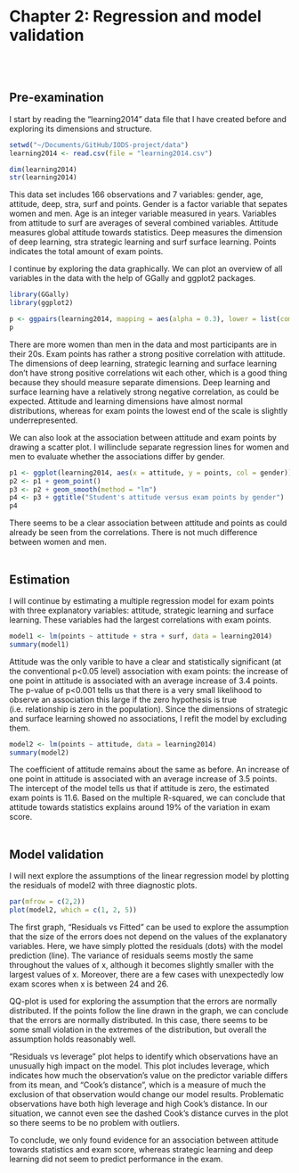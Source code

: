 # Chapter 2: Regression and model validation
<br>
<br>

## Pre-examination

I start by reading the "learning2014" data file that I have created before and exploring its dimensions and structure.
<br>
```r
setwd("~/Documents/GitHub/IODS-project/data")
learning2014 <- read.csv(file = "learning2014.csv")
```
```r
dim(learning2014)
str(learning2014)
```

This data set includes 166 observations and 7 variables: gender, age, attitude, deep, stra, surf and points. Gender is a factor variable that sepates women and men. Age is an integer variable measured in years. Variables from attitude to surf are averages of several combined variables. Attitude measures global attitude towards statistics. Deep measures the dimension of deep learning, stra strategic learning and surf surface learning. Points indicates the total amount of exam points.

I continue by exploring the data graphically. We can plot an overview of all variables in the data with the help of GGally and ggplot2 packages.

```r
library(GGally)
library(ggplot2)

p <- ggpairs(learning2014, mapping = aes(alpha = 0.3), lower = list(combo = wrap("facethist", bins = 20)))
p
```

There are more women than men in the data and most participants are in their 20s. Exam points has rather a strong positive correlation with attitude. The dimensions of deep learning, strategic learning and surface learning don't have strong positive correlations wit each other, which is a good thing because they should measure separate dimensions. Deep learning and surface learning have a relatively strong negative correlation, as could be expected. Attitude and learning dimensions have almost normal distributions, whereas for exam points the lowest end of the scale is slightly underrepresented.

We can also look at the association between attitude and exam points by drawing a scatter plot. I willinclude separate regression lines for women and men to evaluate whether the associations differ by gender.

```r
p1 <- ggplot(learning2014, aes(x = attitude, y = points, col = gender))
p2 <- p1 + geom_point()
p3 <- p2 + geom_smooth(method = "lm")
p4 <- p3 + ggtitle("Student's attitude versus exam points by gender")
p4
```

There seems to be a clear association between attitude and points as could already be seen from the correlations. There is not much difference between women and men.
<br>
<br>

## Estimation

I will continue by estimating a multiple regression model for exam points with three explanatory variables: attitude, strategic learning and surface learning. These variables had the largest correlations with exam points.

```r
model1 <- lm(points ~ attitude + stra + surf, data = learning2014)
summary(model1)
```

Attitude was the only varible to have a clear and statistically significant (at the conventional p<0.05 level) association with exam points: the increase of one point in attitude is associated with an average increase of 3.4 points. The p-value of p<0.001 tells us that there is a very small likelihood to observe an association this large if the zero hypothesis is true (i.e. relationship is zero in the population). Since the dimensions of strategic and surface learning showed no associations, I refit the model by excluding them.

```r
model2 <- lm(points ~ attitude, data = learning2014)
summary(model2)
```

The coefficient of attitude remains about the same as before. An increase of one point in attitude is associated with an average increase of 3.5 points. The intercept of the model tells us that if attitude is zero, the estimated exam points is 11.6. Based on the multiple R-squared, we can conclude that attitude towards statistics explains around 19% of the variation in exam score.
<br>
<br>

## Model validation

I will next explore the assumptions of the linear regression model by plotting the residuals of model2 with three diagnostic plots.
  
```r
par(mfrow = c(2,2))
plot(model2, which = c(1, 2, 5))
```

The first graph, "Residuals vs Fitted" can be used to explore the assumption that the size of the errors does not depend on the values of the explanatory variables. Here, we have simply plotted the residuals (dots) with the model prediction (line). The variance of residuals seems mostly the same throughout the values of x, although it becomes slightly smaller with the largest values of x. Moreover, there are a few cases with unexpectedly low exam scores when x is between 24 and 26.

QQ-plot is used for exploring the assumption that the errors are normally distributed. If the points follow the line drawn in the graph, we can conclude that the errors are normally distributed. In this case, there seems to be some small violation in the extremes of the distribution, but overall the assumption holds reasonably well.

"Residuals vs leverage" plot helps to identify which observations have an unusually high impact on the model. This plot includes leverage, which indicates how much the observation's value on the predictor variable differs from its mean, and "Cook's distance", which is a measure of much the exclusion of that observation would change our model results. Problematic observations have both high leverage and high Cook's distance. In our situation, we cannot even see the dashed Cook's distance curves in the plot so there seems to be no problem with outliers.

To conclude, we only found evidence for an association between attitude towards statistics and exam score, whereas strategic learning and deep learning did not seem to predict performance in the exam.
